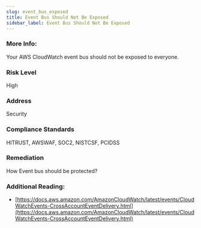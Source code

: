 ```yaml
---
slug: event_bus_exposed
title: Event Bus Should Not Be Exposed
sidebar_label: Event Bus Should Not Be Exposed
---
```


### More Info:

Your AWS CloudWatch event bus should not be exposed to everyone.

### Risk Level

High

### Address

Security

### Compliance Standards

HITRUST, AWSWAF, SOC2, NISTCSF, PCIDSS

### Remediation

How Event bus should be protected?

### Additional Reading:

- [https://docs.aws.amazon.com/AmazonCloudWatch/latest/events/CloudWatchEvents-CrossAccountEventDelivery.html](https://docs.aws.amazon.com/AmazonCloudWatch/latest/events/CloudWatchEvents-CrossAccountEventDelivery.html) 

